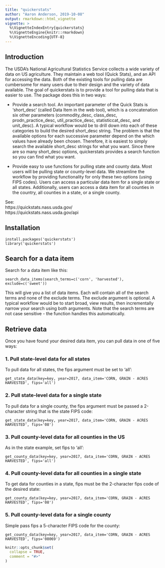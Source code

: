 ```yaml
---
title: "quickerstats"
author: "Aaron Anderson, 2019-10-08"
output: rmarkdown::html_vignette
vignette: >
  %\VignetteIndexEntry{quickerstats}
  %\VignetteEngine{knitr::rmarkdown}
  %\VignetteEncoding{UTF-8}
---
```


## Introduction
The USDA's National Agricultural Statistics Service collects a wide variety of
data on US agriculture. They maintain a web tool (Quick Stats), and an API for 
accessing the data. Both of the existing tools for pulling data are cumbersome 
for many users due to their design and the variety of data available. The goal 
of quickerstats is to provide a tool for pulling data that is easier to use. 
The package does this in two ways:

* Provide a search tool. An important parameter of the Quick Stats is 
'short_desc' (called Data Item in the web tool), which is a concatenation six 
other parameters (commodity_desc, class_desc, prodn_practice_desc, 
util_practice_desc, statisticcat_desc, and unit_desc). A typical workflow would 
be to drill down into each of these categories to build the desired short_desc 
string. The problem is that the available options for each successive parameter 
depend on the which values have already been chosen. Therefore, it is easiest to 
simply search the available short_desc strings for what you want. Since there 
are so many short_desc options, quickerstats provides a search function so you 
can find what you want.

* Provide easy to use functions for pulling state and county data. Most users 
will be pulling state or county-level data. We streamline the workflow by 
providing functionality for only these two options (using FIPS codes). Users can 
access  a particular data item for a single state or all states. Additionally, 
users can access a data item for all counties in the country, all counties in a 
state, or a single county.

See: <br/>
https://quickstats.nass.usda.gov/ <br/>
https://quickstats.nass.usda.gov/api

## Installation

```
install.packages('quickerstats')
library('quickerstats')
```

## Search for a data item

Search for a data item like this:
```
search_data_items(search_terms=c('corn', 'harvested'), exclude=c('sweet'))
```
This will give you a list of data items. Each will contain all of the 
search terms and none of the exclude terms. The exclude argument is optional. A
typical workflow would be to start broad, view results, then incrementally
narrow your search using both arguments. Note that the search terms are not case
sensitive - the function handles this automatically.

## Retrieve data
Once you have found your desired data item, you can pull data in one of five 
ways:

### 1. Pull state-level data for all states
To pull data for all states, the fips argument must be set to 'all':
```
get_state_data(key=key, year=2017, data_item='CORN, GRAIN - ACRES HARVESTED', fips='all')
```

### 2. Pull state-level data for a single state
To pull data for a single county, the fips argument must be passed a 
2-character string that is the state FIPS code:
```
get_state_data(key=key, year=2017, data_item='CORN, GRAIN - ACRES HARVESTED', fips='08')
```

### 3. Pull county-level data for all counties in the US
As in the state example, set fips to 'all':
```
get_county_data(key=key, year=2017, data_item='CORN, GRAIN - ACRES HARVESTED', fips='all')
```

### 4. Pull county-level data for all counties in a single state
To get data for counties in a state, fips must be the 2-character fips code of 
the desired state:
```
get_county_data(key=key, year=2017, data_item='CORN, GRAIN - ACRES HARVESTED', fips='08')
```

### 5. Pull county-level data for a single county
Simple pass fips a 5-character FIPS code for the county:
```
get_county_data(key=key, year=2017, data_item='CORN, GRAIN - ACRES HARVESTED', fips='08069')
```




```r
knitr::opts_chunk$set(
  collapse = TRUE,
  comment = "#>"
)
```


